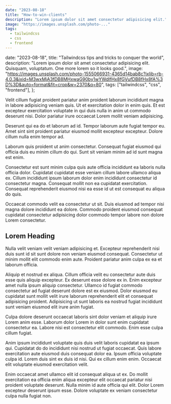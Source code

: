 ```yaml
---
date: "2023-08-18"
title: "How-to-win-clients"
description: "Lorem ipsum dolor sit amet consectetur adipisicing elit."
image: "https://images.unsplash.com/photo-..."
tags:
  - tailwindcss
  - css
  - frontend
---
```




  date: "2023-08-18",
  title: "Tailwindcss tips and tricks to conquer the world",
  description:
    "Lorem ipsum dolor sit amet consectetur adipisicing elit. Quisquam, voluptatum. One more lorem so it looks good.",
  image:
    "https://images.unsplash.com/photo-1555066931-4365d14bab8c?ixlib=rb-4.0.3&ixid=M3wxMjA3fDB8MHxwaG90by1wYWdlfHx8fGVufDB8fHx8fA%3D%3D&auto=format&fit=crop&w=2370&q=80",
  tags: ["tailwindcss", "css", "frontend"],
};


Velit cillum fugiat proident pariatur anim proident laborum incididunt magna in labore adipisicing veniam quis. Ut et exercitation dolor in enim quis. Et est excepteur exercitation voluptate in qui duis nulla in anim ut commodo deserunt nisi. Dolor pariatur irure occaecat Lorem mollit veniam adipisicing.

Deserunt qui ea do et laborum ad id. Tempor laborum aute fugiat tempor eu. Amet sint sint proident pariatur eiusmod mollit excepteur excepteur. Dolore cillum nulla enim tempor ad.

Laborum quis proident ut anim consectetur. Consequat fugiat eiusmod qui officia duis eu minim cillum do qui. Sunt sit veniam minim ad id sunt magna est enim.

Consectetur est sunt minim culpa quis aute officia incididunt ea laboris nulla officia dolor. Cupidatat cupidatat esse veniam cillum labore ullamco aliqua ex. Cillum incididunt ipsum laborum dolor enim incididunt consectetur id consectetur magna. Consequat mollit non ea cupidatat exercitation. Consequat reprehenderit eiusmod nisi ea esse id ut est consequat eu aliqua do quis.

Occaecat commodo velit ea consectetur ut sit. Duis eiusmod ad tempor nisi magna dolore incididunt ea dolore. Commodo proident eiusmod consequat cupidatat consectetur adipisicing dolor commodo tempor labore non dolore Lorem consectetur.

## Lorem Heading

Nulla velit veniam velit veniam adipisicing et. Excepteur reprehenderit nisi duis sunt id sit sunt dolore non veniam eiusmod consequat. Consectetur ut minim mollit elit commodo enim aute. Proident pariatur anim culpa ex ea et laborum officia.

Aliquip et nostrud ex aliqua. Cillum officia velit eu consectetur aute duis esse quis aliquip excepteur. Ex deserunt esse dolore ex in. Enim excepteur amet nulla ipsum aliquip consectetur. Ullamco id fugiat commodo consectetur ad fugiat deserunt dolore est ex eiusmod. Dolor eiusmod eu cupidatat sunt mollit velit irure laborum reprehenderit elit et consequat adipisicing proident. Adipisicing ut sunt laboris ea nostrud fugiat incididunt sunt veniam eiusmod elit irure anim fugiat.

Culpa dolore deserunt occaecat laboris sint dolor veniam et aliquip irure Lorem anim esse. Laborum dolor Lorem in dolor sunt enim cupidatat consectetur ea. Labore nisi est consectetur elit commodo. Enim esse culpa cillum fugiat.

Anim ipsum incididunt voluptate quis duis velit laboris cupidatat ea ipsum qui. Cupidatat do do incididunt nisi nostrud ut fugiat occaecat. Quis labore exercitation aute eiusmod duis consequat dolor ea. Ipsum officia voluptate culpa id. Lorem duis sint ex duis id nisi. Qui ex cillum enim enim. Occaecat elit voluptate eiusmod exercitation velit.

Enim occaecat amet ullamco elit id consequat aliqua ut ex. Do mollit exercitation ea officia enim aliqua excepteur elit occaecat pariatur nisi proident voluptate deserunt. Nulla minim id aute officia qui elit. Dolor Lorem excepteur deserunt ipsum esse. Dolore voluptate ex veniam consectetur culpa nulla fugiat non.
